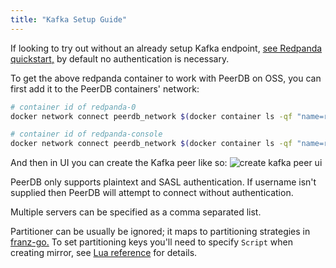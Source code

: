 ```yaml
---
title: "Kafka Setup Guide"
---
```


If looking to try out without an already setup Kafka endpoint, [see Redpanda quickstart,](https://docs.redpanda.com/current/get-started/quick-start) by default no authentication is necessary.

To get the above redpanda container to work with PeerDB on OSS, you can first add it to the PeerDB containers' network:
```bash
# container id of redpanda-0
docker network connect peerdb_network $(docker container ls -qf "name=redpanda-0")

# container id of redpanda-console
docker network connect peerdb_network $(docker container ls -qf "name=redpanda-console")
```

And then in UI you can create the Kafka peer like so:
![create kafka peer ui](../images/setup/redpeer.png)


PeerDB only supports plaintext and SASL authentication. If username isn't supplied then PeerDB will attempt to connect without authentication.

Multiple servers can be specified as a comma separated list.

Partitioner can be usually be ignored; it maps to partitioning strategies in [franz-go.](https://pkg.go.dev/github.com/twmb/franz-go/pkg/kgo#Partitioner) To set partitioning keys you'll need to specify `Script` when creating mirror, see [Lua reference](https://docs.peerdb.io/lua/reference) for details.